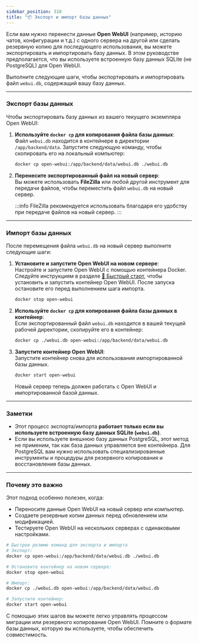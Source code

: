 ```yaml
---
sidebar_position: 310 
title: "📦 Экспорт и импорт базы данных"
---
```



Если вам нужно перенести данные **Open WebUI** (например, историю чатов, конфигурации и т.д.) с одного сервера на другой или сделать резервную копию для последующего использования, вы можете экспортировать и импортировать базу данных. В этом руководстве предполагается, что вы используете встроенную базу данных SQLite (не PostgreSQL) для Open WebUI.

Выполните следующие шаги, чтобы экспортировать и импортировать файл `webui.db`, содержащий вашу базу данных.

---

### Экспорт базы данных

Чтобы экспортировать базу данных из вашего текущего экземпляра Open WebUI:

1. **Используйте `docker cp` для копирования файла базы данных**:  
   Файл `webui.db` находится в контейнере в директории `/app/backend/data`. Запустите следующую команду, чтобы скопировать его на локальный компьютер:  
   ```bash
   docker cp open-webui:/app/backend/data/webui.db ./webui.db
   ```

2. **Перенесите экспортированный файл на новый сервер**:  
   Вы можете использовать **FileZilla** или любой другой инструмент для передачи файлов, чтобы переместить файл `webui.db` на новый сервер.

   :::info
   FileZilla рекомендуется использовать благодаря его удобству при передаче файлов на новый сервер.
   :::

---

### Импорт базы данных

После перемещения файла `webui.db` на новый сервер выполните следующие шаги:

1. **Установите и запустите Open WebUI на новом сервере**:  
   Настройте и запустите Open WebUI с помощью контейнера Docker. Следуйте инструкциям в разделе [🚀 Быстрый старт](/getting-started), чтобы установить и запустить контейнер Open WebUI. После запуска остановите его перед выполнением шага импорта.
   ```bash
   docker stop open-webui
   ```

2. **Используйте `docker cp` для копирования файла базы данных в контейнер**:  
   Если экспортированный файл `webui.db` находится в вашей текущей рабочей директории, скопируйте его в контейнер:
   ```bash
   docker cp ./webui.db open-webui:/app/backend/data/webui.db
   ```

3. **Запустите контейнер Open WebUI**:  
   Запустите контейнер снова для использования импортированной базы данных.
   ```bash
   docker start open-webui
   ```

   Новый сервер теперь должен работать с Open WebUI и импортированной базой данных.

---

### Заметки

- Этот процесс экспорта/импорта **работает только если вы используете встроенную базу данных SQLite (`webui.db`)**.
- Если вы используете внешнюю базу данных PostgreSQL, этот метод не применим, так как база данных управляется вне контейнера. Для PostgreSQL вам нужно использовать специализированные инструменты и процедуры для резервного копирования и восстановления базы данных.

---

### Почему это важно

Этот подход особенно полезен, когда:

- Переносите данные Open WebUI на новый сервер или компьютер.
- Создаете резервные копии данных перед обновлением или модификацией.
- Тестируете Open WebUI на нескольких серверах с одинаковыми настройками.

```bash
# Быстрое резюме команд для экспорта и импорта
# Экспорт:
docker cp open-webui:/app/backend/data/webui.db ./webui.db

# Остановите контейнер на новом сервере:
docker stop open-webui

# Импорт:
docker cp ./webui.db open-webui:/app/backend/data/webui.db

# Запустите контейнер:
docker start open-webui
```

С помощью этих шагов вы можете легко управлять процессом миграции или резервного копирования Open WebUI. Помните о формате базы данных, которую вы используете, чтобы обеспечить совместимость.
